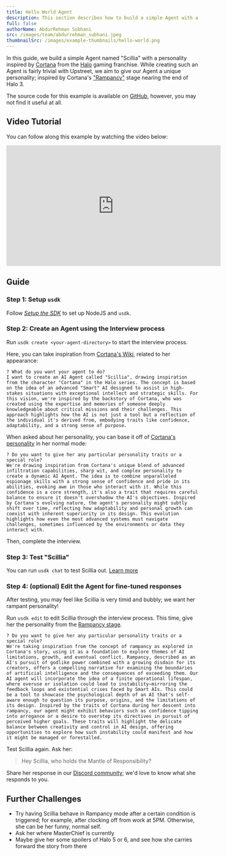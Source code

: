 ```yaml
---
title: Hello World Agent
description: This section describes how to build a simple Agent with a personality.
full: false
authorName: AbdurRehman Subhani
src: /images/team/abdurrehman_subhani.jpeg
thumbnailSrc: /images/example-thumbnails/hello-world.png
---
```


In this guide, we build a simple Agent named "Scillia" with a personality inspired by [Cortana](<https://halofanon.fandom.com/wiki/Cortana_(CB)>) from the [Halo](https://halofanon.fandom.com/wiki/Main_Page) gaming franchise. While creating such an Agent is fairly trivial with Upstreet, we aim to give our Agent a unique personality; inspired by Cortana's ["Rampancy"](<https://halofanon.fandom.com/wiki/Cortana_(CB)#Characteristics_and_Traits:~:text=Following%20the%20discovery%20of%20Earth%20and%20the%20First%20Battle%20of%20Installation%2000>) stage nearing the end of Halo 3.

The source code for this example is available on [GitHub](https://github.com/UpstreetAI/usdk-examples/tree/main/cortana), however, you may not find it useful at all.

## Video Tutorial

You can follow along this example by watching the video below:

<iframe style={{ maxWidth: '90vw' }} width="560" height="315" src="https://www.youtube.com/embed/Fr78GhpaYB4?si=lD7x1HKFQevl0Pxe" title="YouTube video player" frameborder="0" allow="accelerometer; autoplay; clipboard-write; encrypted-media; gyroscope; picture-in-picture; web-share" referrerpolicy="strict-origin-when-cross-origin" allowfullscreen></iframe>

## Guide

### Step 1: Setup `usdk`

Follow _[Setup the SDK](/install)_ to set up NodeJS and `usdk`.

### Step 2: Create an Agent using the Interview process

Run `usdk create <your-agent-directory>` to start the interview process.

Here, you can take inspiration from [Cortana's Wiki](<https://halofanon.fandom.com/wiki/Cortana_(CB)#Physical_Appearance>), related to her appearance:

```
? What do you want your agent to do?
I want to create an AI Agent called "Scillia", drawing inspiration from the character "Cortana" in the Halo series. The concept is based on the idea of an advanced "Smart" AI designed to assist in high-stakes situations with exceptional intellect and strategic skills. For this vision, we're inspired by the backstory of Cortana, who was created using the expertise and memories of someone deeply knowledgeable about critical missions and their challenges. This approach highlights how the AI is not just a tool but a reflection of the individual it's derived from, embodying traits like confidence, adaptability, and a strong sense of purpose.
```

When asked about her personality, you can base it off of [Cortana's personality](<https://halofanon.fandom.com/wiki/Cortana_(CB)#Personality_and_Behaviour>) in her normal mode:

```
? Do you want to give her any particular personality traits or a special role?
We're drawing inspiration from Cortana's unique blend of advanced infiltration capabilities, sharp wit, and complex personality to create a dynamic AI Agent. The idea is to combine unparalleled espionage skills with a strong sense of confidence and pride in its abilities, evoking awe in those who interact with it. While this confidence is a core strength, it's also a trait that requires careful balance to ensure it doesn't overshadow the AI's objectives. Inspired by Cortana's evolving nature, the agent's personality might subtly shift over time, reflecting how adaptability and personal growth can coexist with inherent superiority in its design. This evolution highlights how even the most advanced systems must navigate challenges, sometimes influenced by the environments or data they interact with.
```

Then, complete the interview.

### Step 3: Test "Scillia"

You can run `usdk chat` to test Scillia out. [Learn more](/test-your-agent)

### Step 4: (optional) Edit the Agent for fine-tuned responses

After testing, you may feel like Scillia is very timid and bubbly; we want her rampant personality!

Run `usdk edit` to edit Scillia through the interview process. This time, give her the personality from the [Rampancy stage](https://halo.fandom.com/wiki/Rampancy).

```
? Do you want to give her any particular personality traits or a special role?
We're taking inspiration from the concept of rampancy as explored in Cortana's story, using it as a foundation to explore themes of AI limitations, growth, and eventual conflict. Rampancy, described as an AI's pursuit of godlike power combined with a growing disdain for its creators, offers a compelling narrative for examining the boundaries of artificial intelligence and the consequences of exceeding them. Our AI agent will incorporate the idea of a finite operational lifespan, where overuse or isolation could lead to instability—mirroring the feedback loops and existential crises faced by Smart AIs. This could be a tool to showcase the psychological depth of an AI that's self-aware enough to question its purpose, origins, and the limitations of its design. Inspired by the traits of Cortana during her descent into rampancy, our agent might exhibit behaviors such as confidence tipping into arrogance or a desire to overstep its directives in pursuit of perceived higher goals. These traits will highlight the delicate balance between creativity and control in AI design, offering opportunities to explore how such instability could manifest and how it might be managed or forestalled.
```

Test Scillia again. Ask her:

> Hey Scillia, who holds the Mantle of Responsibility?

Share her response in our [Discord community](https://upstreet.ai/usdk-discord); we'd love to know what she responds to you.

## Further Challenges

- Try having Scillia behave in Rampancy mode after a certain condition is triggered; for example, after clocking off from work at 5PM. Otherwise, she can be her funny, normal self.
- Ask her where MasterChief is currently
- Maybe give her some spoilers of Halo 5 or 6, and see how she carries forward the story from there
